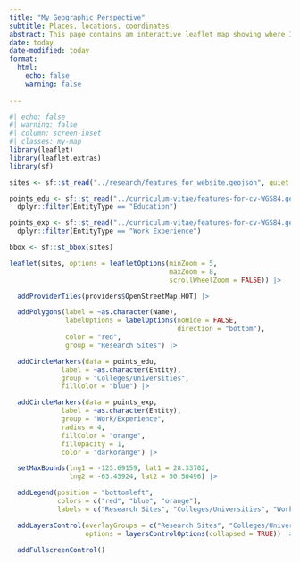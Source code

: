 ```yaml
---
title: "My Geographic Perspective"
subtitle: Places, locations, coordinates.
abstract: This page contains am interactive leaflet map showing where I have lived, worked, and researched throughout my career.
date: today
date-modified: today
format:
  html:
    echo: false
    warning: false
    
---
```



```r
#| echo: false
#| warning: false
#| column: screen-inset
#| classes: my-map
library(leaflet)
library(leaflet.extras)
library(sf)

sites <- sf::st_read("../research/features_for_website.geojson", quiet = TRUE)

points_edu <- sf::st_read("../curriculum-vitae/features-for-cv-WGS84.geojson", quiet = TRUE) |>
  dplyr::filter(EntityType == "Education")

points_exp <- sf::st_read("../curriculum-vitae/features-for-cv-WGS84.geojson", quiet = TRUE) |>
  dplyr::filter(EntityType == "Work Experience")

bbox <- sf::st_bbox(sites)

leaflet(sites, options = leafletOptions(minZoom = 5,
                                        maxZoom = 8,
                                        scrollWheelZoom = FALSE)) |>

  addProviderTiles(providers$OpenStreetMap.HOT) |>

  addPolygons(label = ~as.character(Name),
              labelOptions = labelOptions(noHide = FALSE,
                                          direction = "bottom"),
              color = "red",
              group = "Research Sites") |>

  addCircleMarkers(data = points_edu,
             label = ~as.character(Entity),
             group = "Colleges/Universities",
             fillColor = "blue") |>

  addCircleMarkers(data = points_exp,
             label = ~as.character(Entity),
             group = "Work/Experience",
             radius = 4,
             fillColor = "orange",
             fillOpacity = 1,
             color = "darkorange") |>

  setMaxBounds(lng1 = -125.69159, lat1 = 28.33702,
               lng2 = -63.43924, lat2 = 50.50496) |>

  addLegend(position = "bottomleft",
            colors = c("red", "blue", "orange"),
            labels = c("Research Sites", "Colleges/Universities", "Work/Experience")) |>

  addLayersControl(overlayGroups = c("Research Sites", "Colleges/Universities", "Work/Experience"),
                   options = layersControlOptions(collapsed = TRUE)) |>

  addFullscreenControl()
```